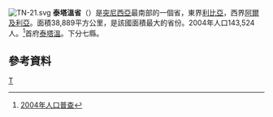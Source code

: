 [[File:TN-21.svg|right]]
'''泰塔溫省'''（{{lang-ar|ولاية تطاوين|}}）是[[突尼西亞|突尼西亞]]最南部的一個省，東界[[利比亞|利比亞]]，西界[[阿爾及利亞|阿爾及利亞]]。面積38,889平方公里，是該國面積最大的省份。2004年人口143,524人。<ref>[http://www.ins.nat.tn/carte/result.php?gouvernorat=53&lib_gouvernorat=Sfax&lib_delegation=&delegation=00 2004年人口普查]{{dead link|date=2018年3月 |bot=InternetArchiveBot |fix-attempted=yes }}</ref>首府[[泰塔溫|泰塔溫]]。下分七縣。

== 參考資料 ==
{{Reflist}}

{{突尼西亞行政區劃}}

[[Category:突尼斯行政区划|T]]
